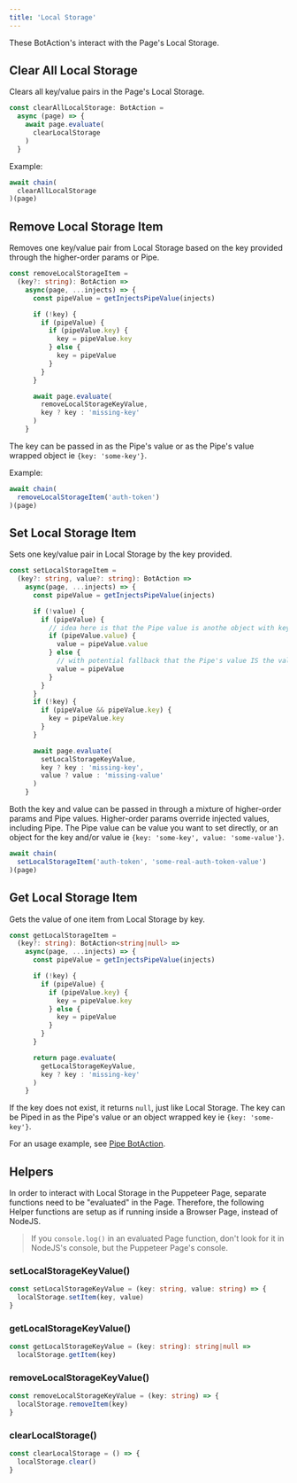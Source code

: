 ---
title: 'Local Storage'
---

These BotAction's interact with the Page's Local Storage.

## Clear All Local Storage

Clears all key/value pairs in the Page's Local Storage.

```typescript
const clearAllLocalStorage: BotAction =
  async (page) => {
    await page.evaluate(
      clearLocalStorage
    )
  }
```

Example:
```typescript
await chain(
  clearAllLocalStorage
)(page)
```

## Remove Local Storage Item

Removes one key/value pair from Local Storage based on the key provided through the higher-order params or Pipe.

```typescript
const removeLocalStorageItem =
  (key?: string): BotAction =>
    async(page, ...injects) => {
      const pipeValue = getInjectsPipeValue(injects)

      if (!key) {
        if (pipeValue) {
          if (pipeValue.key) {
            key = pipeValue.key
          } else {
            key = pipeValue
          }
        }
      }

      await page.evaluate(
        removeLocalStorageKeyValue,
        key ? key : 'missing-key'
      )
    }
```
The key can be passed in as the Pipe's value or as the Pipe's value wrapped object ie `{key: 'some-key'}`.

Example:
```typescript
await chain(
  removeLocalStorageItem('auth-token')
)(page)
```

## Set Local Storage Item

Sets one key/value pair in Local Storage by the key provided.

```typescript
const setLocalStorageItem =
  (key?: string, value?: string): BotAction =>
    async(page, ...injects) => {
      const pipeValue = getInjectsPipeValue(injects)

      if (!value) {
        if (pipeValue) {
          // idea here is that the Pipe value is anothe object with keys {key: '', value: ''} -> to map as what we are setting in the DB
          if (pipeValue.value) {
            value = pipeValue.value
          } else {
            // with potential fallback that the Pipe's value IS the value to set, and we'll get the key from the BotAction's higher order `key` param
            value = pipeValue
          }
        }
      }
      if (!key) {
        if (pipeValue && pipeValue.key) {
          key = pipeValue.key
        }
      }

      await page.evaluate(
        setLocalStorageKeyValue,
        key ? key : 'missing-key',
        value ? value : 'missing-value'
      )
    }
```
Both the key and value can be passed in through a mixture of higher-order params and Pipe values. Higher-order params override injected values, including Pipe. The Pipe value can be value you want to set directly, or an object for the key and/or value ie `{key: 'some-key', value: 'some-value'}`.

```typescript
await chain(
  setLocalStorageItem('auth-token', 'some-real-auth-token-value')
)(page)
```

## Get Local Storage Item

Gets the value of one item from Local Storage by key.

```typescript
const getLocalStorageItem =
  (key?: string): BotAction<string|null> =>
    async(page, ...injects) => {
      const pipeValue = getInjectsPipeValue(injects)

      if (!key) {
        if (pipeValue) {
          if (pipeValue.key) {
            key = pipeValue.key
          } else {
            key = pipeValue
          }
        }
      }

      return page.evaluate(
        getLocalStorageKeyValue,
        key ? key : 'missing-key'
      )
    }
```
If the key does not exist, it returns `null`, just like Local Storage. The key can be Piped in as the Pipe's value or an object wrapped key ie `{key: 'some-key'}`.

For an usage example, see [Pipe BotAction](/topic/piping#pipe-botaction).

## Helpers

In order to interact with Local Storage in the Puppeteer Page, separate functions need to be "evaluated" in the Page. Therefore, the following Helper functions are setup as if running inside a Browser Page, instead of NodeJS.

> If you `console.log()` in an evaluated Page function, don't look for it in NodeJS's console, but the Puppeteer Page's console.

### setLocalStorageKeyValue()
```typescript
const setLocalStorageKeyValue = (key: string, value: string) => {
  localStorage.setItem(key, value)
}
```

### getLocalStorageKeyValue()
```typescript
const getLocalStorageKeyValue = (key: string): string|null =>
  localStorage.getItem(key)
```

### removeLocalStorageKeyValue()
```typescript
const removeLocalStorageKeyValue = (key: string) => {
  localStorage.removeItem(key)
}
```

### clearLocalStorage()
```typescript
const clearLocalStorage = () => {
  localStorage.clear()
}
```